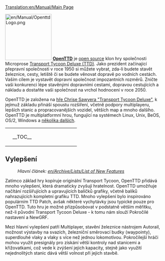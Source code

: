 [[Translation:en/Manual/Main Page]]
{{cs/Manual/Obsah}}

[[File:en/Manual/OpenttdLogo.png|left|150px]]
[http://www.openttd.org/ '''OpenTTD'''] je [https://www.wikipedia.org/wiki/Open_Source open source] klon hry společnosti Microprose [https://www.wikipedia.org/wiki/Transport_Tycoon Transport Tycoon Deluxe (TTD)]. Jako prezident začínající přepravní společnosti v roce 1950 si můžete vybrat, zda-li budete stavět železnice, cesty, letiště či se budete věnovat dopravě po vodních cestách. Vaším cílem je vystavět dopravní společnost impozantních rozměrů. Zničte vaši konkurenci lépe stavěnými dopravními cestami, dopravou cestujících a nákladu a dostaňte vaši společnost na vrchol hodnocení v roce 2050.

OpenTTD je založena na [http://www.chrissawyer.com/info.htm hře Chrise Sawyera "Transport Tycoon Deluxe"], k jejímuž základu přináší spoustu rozšíření, včetně podpory multiplayeru, lepších stanic a propracovanějších vozidel, větších map a mnoho dalšího. OpenTTD je multiplatformní hrou, fungující na systémech Linux, Unix, BeOS, OS/2, Windows a [[en/Archive/Compilation and Ports/Operating system|několika dalších]].


{| align="center"
|colspan=2 style="background:none; border:0px"|
|width=200 style="background:none; border:0px"| __TOC__
|style="background:none; border:0px"| [[File:cs/Manual/Intro screen.png|frame|center|OpenTTD [[en/Manual/Game interface#main-window-contents|úvodní obrazovka]]]]
|}


==Vylepšení==
:''Hlavní článek: [[en/Archive/Lists/List of New Features]]''

Zatímco základ hry kopíruje originální Transport Tycoon, OpenTTD přidává mnoho vylepšení, která dramaticky zvyšují hratelnost. OpenTTD umožňuje načítání rozšiřujících a upravujících balíčků grafiky, včetně balíků nahrazujících kompletní grafiku TTD. Mnoho vylepšení bylo inspirováno populárním TTD Patch, avšak některé vychytávky jsou typické pouze pro OpenTTD. Tuto hru je možné přizpůsobovat v podstatně větším měřítku, než-li původní Transport Tycoon Deluxe - k tomu nám slouží Pokročilé nastavení a NewGRF.

Mezi hlavní vylepšení patří Multiplayer, stavění železnice nástrojem Autorail, možnost výstavby na svazích, železniční směrovací budky (waypointy), superdlouhé vlaky a vlaky s více než jednou lokomotivou. Pokročilejší hráči mohou využít presignály pro získání větší kontroly nad stanicemi a křižovatkami, což vede k zvýšení jejich kapacity, stejně jako využití nejednolitých stanic dává větší volnost při jejich stavbě.